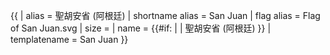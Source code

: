 {{ {{{1<noinclude>|country showdata</noinclude>}}}
| alias = 聖胡安省 (阿根廷)
| shortname alias = San Juan
| flag alias = Flag of San Juan.svg
| size = {{{size|}}}
| name = {{#if: {{{name|}}} | {{{name|}}} | 聖胡安省 (阿根廷) }}
<noinclude>
| templatename = San Juan
</noinclude>
}}<noinclude>
</noinclude>